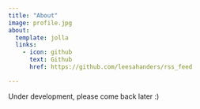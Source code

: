 ```yaml
---
title: "About"
image: profile.jpg
about:
  template: jolla
  links:
    - icon: github
      text: Github
      href: https://github.com/leesahanders/rss_feed

---
```


Under development, please come back later :) 

 